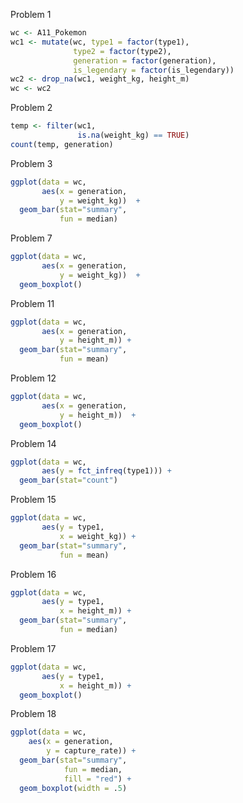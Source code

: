 Problem 1
```r
wc <- A11_Pokemon
wc1 <- mutate(wc, type1 = factor(type1),
              type2 = factor(type2),
              generation = factor(generation),
              is_legendary = factor(is_legendary))
wc2 <- drop_na(wc1, weight_kg, height_m)
wc <- wc2

```

Problem 2
```r
temp <- filter(wc1, 
               is.na(weight_kg) == TRUE)
count(temp, generation)

```

Problem 3
```r
ggplot(data = wc,
       aes(x = generation, 
           y = weight_kg))  +
  geom_bar(stat="summary",      
           fun = median)

```
Problem 7
```r
ggplot(data = wc,
       aes(x = generation, 
           y = weight_kg))  +
  geom_boxplot()
```
Problem 11
```r
ggplot(data = wc,
       aes(x = generation, 
           y = height_m)) +
  geom_bar(stat="summary",
           fun = mean)
```
Problem 12
```r
ggplot(data = wc,
       aes(x = generation, 
           y = height_m))  +
  geom_boxplot()
```
Problem 14
```r
ggplot(data = wc,
       aes(y = fct_infreq(type1))) +
  geom_bar(stat="count")

```
Problem 15
```r
ggplot(data = wc,
       aes(y = type1,
           x = weight_kg)) +
  geom_bar(stat="summary",
           fun = mean)
```
Problem 16
```r
ggplot(data = wc,
       aes(y = type1,
           x = height_m)) +
  geom_bar(stat="summary",
           fun = median)
```
Problem 17
```r
ggplot(data = wc,
       aes(y = type1,
           x = height_m)) +
  geom_boxplot()
```
Problem 18
```r
ggplot(data = wc, 
    aes(x = generation,
        y = capture_rate)) +
  geom_bar(stat="summary", 
            fun = median, 
            fill = "red") + 
  geom_boxplot(width = .5)

```
